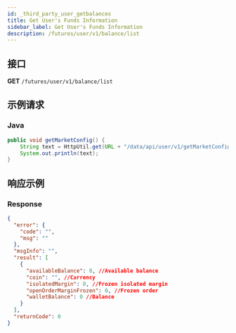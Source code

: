 ```yaml
---
id: _third_party_user_getbalances
title: Get User's Funds Information
sidebar_label: Get User's Funds Information
description: /futures/user/v1/balance/list
---
```


## 接口

**GET** `/futures/user/v1/balance/list`

## 示例请求

### Java

```java
public void getMarketConfig() {
	String text = HttpUtil.get(URL + "/data/api/user/v1/getMarketConfig");
	System.out.println(text);
}
```

## 响应示例

### Response

```json
{
  "error": {
    "code": "",
    "msg": ""
  },
  "msgInfo": "",
  "result": [
    {
      "availableBalance": 0, //Available balance
      "coin": "", //Currency
      "isolatedMargin": 0, //Frozen isolated margin
      "openOrderMarginFrozen": 0, //Frozen order
      "walletBalance": 0 //Balance
    }
  ],
  "returnCode": 0
}
```
